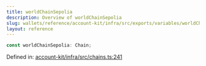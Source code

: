 ```yaml
---
title: worldChainSepolia
description: Overview of worldChainSepolia
slug: wallets/reference/account-kit/infra/src/exports/variables/worldChainSepolia
layout: reference
---
```


```ts
const worldChainSepolia: Chain;
```

Defined in: [account-kit/infra/src/chains.ts:241](https://github.com/alchemyplatform/aa-sdk/blob/4987bdd63823427c48ec21401b71fa3cfc2d0675/account-kit/infra/src/chains.ts#L241)
